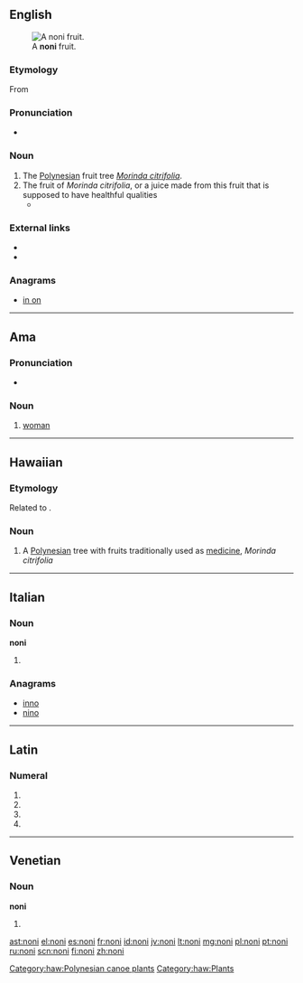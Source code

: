 ==English==
[[File:Morinda_citrifolia_Fruit.jpg|thumb|A '''noni''' fruit.]]

===Etymology===
From {{etyl|haw|en}} {{term|lang=haw|noni}}

===Pronunciation===
* {{IPA|ˈnoʊni}} {{a|US}}

===Noun===
{{en-noun|~}}

# The [[Polynesia]]n fruit tree ''[[Morinda citrifolia]]''.
# The fruit of ''Morinda citrifolia'', or a juice made from this fruit that is supposed to have healthful qualities
#* {{quote-news|year=2009|date=August 20|author=The You Docs|title=Are antioxidants worth the cash?|work=Toronto Star|url=http://www.thestar.com/living/article/682895
|passage=I'm wondering if the claims you hear about the so-called miracle antioxidants – including goji, açai and '''noni''' – are true. }}

===External links===
* {{pedia|Morinda citrifolia}}
* {{specieslite|Morinda citrifolia}}

===Anagrams===
* [[in on#English|in on]]

----

==Ama==

===Pronunciation===
* {{IPA|/nɒni/|lang=amm}}

===Noun===
{{head|amm|noun}}

# [[woman]]

----

==Hawaiian==

===Etymology===
Related to {{etyl|sm|-}} {{term|nonu|lang=sm}}.

===Noun===
{{head|haw|noun}}

# A [[Polynesian]] tree with fruits traditionally used as [[medicine]], ''Morinda citrifolia''

[[Category:haw:Polynesian canoe plants]]
[[Category:haw:Plants]]

----

==Italian==

===Noun===
'''noni''' {{m}}

# {{plural of|nono|lang=it}}

===Anagrams===
* [[inno#Italian|inno]]
* [[nino#Italian|nino]]

----

==Latin==

===Numeral===
{{la-num-form|nonī}}

# {{inflection of|nonus||nom|m|p|lang=la}}
# {{inflection of|nonus||gen|m|s|lang=la}}
# {{inflection of|nonus||gen|n|s|lang=la}}
# {{inflection of|nonus||voc|m|p|lang=la}}

----

==Venetian==

===Noun===
'''noni''' {{m}}

# {{plural of|nono|lang=vec}}

[[ast:noni]]
[[el:noni]]
[[es:noni]]
[[fr:noni]]
[[id:noni]]
[[jv:noni]]
[[lt:noni]]
[[mg:noni]]
[[pl:noni]]
[[pt:noni]]
[[ru:noni]]
[[scn:noni]]
[[fi:noni]]
[[zh:noni]]